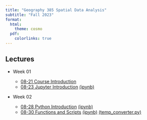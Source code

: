 ```yaml
---
title: "Geography 385 Spatial Data Analysis"
subtitle: "Fall 2023"
format:
  html:
    theme: cosmo 
  pdf:
    colorlinks: true
---
```



## Lectures

- Week 01
  - [08-21 Course Introduction](week-01/01-introduction.qmd)
  - [08-23 Jupyter Introduction](week-01/2023-08-23.ipynb) [(ipynb)](https://github.com/sjsrey/385f23/blob/main/lectures/week-01/2023-08-23.ipynb)


- Week 02

  - [08-28 Python Introduction](week-02/2023-08-28-python-introduction.ipynb) [(ipynb)](https://github.com/sjsrey/385f23/blob/main/lectures/week-02/2023-08-28-python-introduction.ipynb)
  - [08-30 Functions and Scripts](week-02/2023-08-30-functions-scripts.ipynb)
    [(ipynb)](https://github.com/sjsrey/385f23/blob/main/lectures/week-02/2023-08-30-functions-scripts.ipynb)
    [(temp_converter.py)](https://github.com/sjsrey/385f23/blob/main/lectures/week-02/temp_converter.py)




